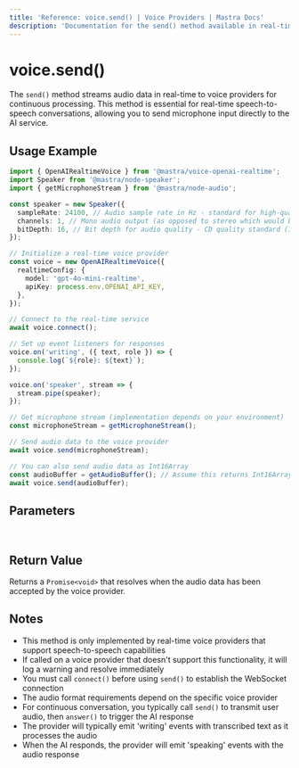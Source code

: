 ```yaml
---
title: 'Reference: voice.send() | Voice Providers | Mastra Docs'
description: 'Documentation for the send() method available in real-time voice providers, which streams audio data for continuous processing.'
---
```


# voice.send()

The `send()` method streams audio data in real-time to voice providers for continuous processing. This method is essential for real-time speech-to-speech conversations, allowing you to send microphone input directly to the AI service.

## Usage Example

```typescript
import { OpenAIRealtimeVoice } from '@mastra/voice-openai-realtime';
import Speaker from '@mastra/node-speaker';
import { getMicrophoneStream } from '@mastra/node-audio';

const speaker = new Speaker({
  sampleRate: 24100, // Audio sample rate in Hz - standard for high-quality audio on MacBook Pro
  channels: 1, // Mono audio output (as opposed to stereo which would be 2)
  bitDepth: 16, // Bit depth for audio quality - CD quality standard (16-bit resolution)
});

// Initialize a real-time voice provider
const voice = new OpenAIRealtimeVoice({
  realtimeConfig: {
    model: 'gpt-4o-mini-realtime',
    apiKey: process.env.OPENAI_API_KEY,
  },
});

// Connect to the real-time service
await voice.connect();

// Set up event listeners for responses
voice.on('writing', ({ text, role }) => {
  console.log(`${role}: ${text}`);
});

voice.on('speaker', stream => {
  stream.pipe(speaker);
});

// Get microphone stream (implementation depends on your environment)
const microphoneStream = getMicrophoneStream();

// Send audio data to the voice provider
await voice.send(microphoneStream);

// You can also send audio data as Int16Array
const audioBuffer = getAudioBuffer(); // Assume this returns Int16Array
await voice.send(audioBuffer);
```

## Parameters

<br />
<PropertiesTable
  content={[
    {
      name: 'audioData',
      type: 'NodeJS.ReadableStream | Int16Array',
      description:
        'Audio data to send to the voice provider. Can be a readable stream (like a microphone stream) or an Int16Array of audio samples.',
      isOptional: false,
    },
  ]}
/>

## Return Value

Returns a `Promise<void>` that resolves when the audio data has been accepted by the voice provider.

## Notes

- This method is only implemented by real-time voice providers that support speech-to-speech capabilities
- If called on a voice provider that doesn't support this functionality, it will log a warning and resolve immediately
- You must call `connect()` before using `send()` to establish the WebSocket connection
- The audio format requirements depend on the specific voice provider
- For continuous conversation, you typically call `send()` to transmit user audio, then `answer()` to trigger the AI response
- The provider will typically emit 'writing' events with transcribed text as it processes the audio
- When the AI responds, the provider will emit 'speaking' events with the audio response
